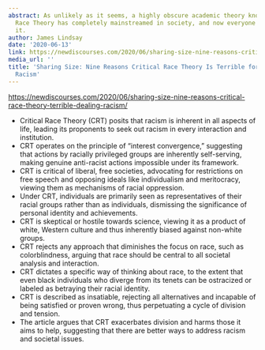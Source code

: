 ```yaml
---
abstract: As unlikely as it seems, a highly obscure academic theory known as Critical
  Race Theory has completely mainstreamed in society, and now everyone is discussing
  it.
author: James Lindsay
date: '2020-06-13'
link: https://newdiscourses.com/2020/06/sharing-size-nine-reasons-critical-race-theory-terrible-dealing-racism/
media_url: ''
title: 'Sharing Size: Nine Reasons Critical Race Theory Is Terrible for Dealing with
  Racism'
---
```

<https://newdiscourses.com/2020/06/sharing-size-nine-reasons-critical-race-theory-terrible-dealing-racism/>

- Critical Race Theory (CRT) posits that racism is inherent in all aspects of life, leading its proponents to seek out racism in every interaction and institution.
- CRT operates on the principle of "interest convergence," suggesting that actions by racially privileged groups are inherently self-serving, making genuine anti-racist actions impossible under its framework.
- CRT is critical of liberal, free societies, advocating for restrictions on free speech and opposing ideals like individualism and meritocracy, viewing them as mechanisms of racial oppression.
- Under CRT, individuals are primarily seen as representatives of their racial groups rather than as individuals, dismissing the significance of personal identity and achievements.
- CRT is skeptical or hostile towards science, viewing it as a product of white, Western culture and thus inherently biased against non-white groups.
- CRT rejects any approach that diminishes the focus on race, such as colorblindness, arguing that race should be central to all societal analysis and interaction.
- CRT dictates a specific way of thinking about race, to the extent that even black individuals who diverge from its tenets can be ostracized or labeled as betraying their racial identity.
- CRT is described as insatiable, rejecting all alternatives and incapable of being satisfied or proven wrong, thus perpetuating a cycle of division and tension.
- The article argues that CRT exacerbates division and harms those it aims to help, suggesting that there are better ways to address racism and societal issues.